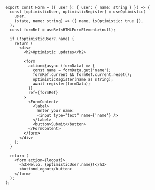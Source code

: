 ```tsx
export const Form = ({ user }: { user: { name: string } }) => {
  const [optimisticUser, optimisticRegister] = useOptimistic(
    user,
    (state, name: string) => ({ name, isOptimistic: true }),
  );
  const formRef = useRef<HTMLFormElement>(null);

  if (!optimisticUser?.name) {
    return (
      <div>
        <h2>Optimistic updates</h2>

        <form
          action={async (formData) => {
            const name = formData.get('name');
            formRef.current && formRef.current.reset();
            optimisticRegister(name as string);
            await register(formData);
          }}
          ref={formRef}
        >
          <FormContent>
            <label>
              Enter your name:
              <input type="text" name={'name'} />
            </label>
            <button>Submit</button>
          </FormContent>
        </form>
      </div>
    );
  }

  return (
    <form action={logout}>
      <h3>Hello, {optimisticUser.name}!</h3>
      <button>Logout</button>
    </form>
  );
};
```
